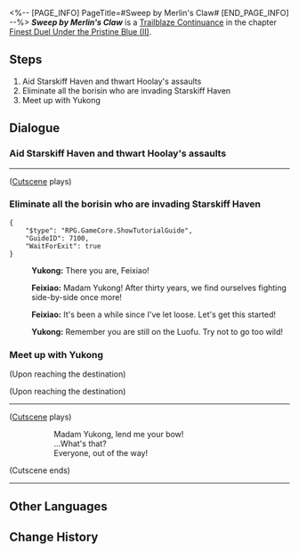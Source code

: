 <%-- [PAGE_INFO]
PageTitle=#Sweep by Merlin's Claw#
[END_PAGE_INFO] --%>
{{Stub|Dialogue.}}
{{Mission Infobox
|id            = 2022301
|title         = 
|image         = Mission Sweep by Merlin's Claw.png{{subst:void|<!--$UPLOAD:<<SpriteOutput/Chronicle/2022301.png>-<Mission Sweep by Merlin's Claw.png>-<Fate's Atlas Images>>-->}}
|type          = Trailblaze Continuance
|event_name    = 
|chapter       = Finest Duel Under the Pristine Blue (II)
|requirements  = [[Trailblaze Continuance]] ''[[A Swarm of Carnage]]'' completed
|summary       = A general who has spent her life in relentless battles against the borisin descends from the sky, unleashing her namesake "Merlin's Claw" strike. To her, hesitation is far more terrifying than death.
|characters    = Feixiao; Trailblazer; Yukong
|startLocation = [[The Xianzhou Luofu]] - [[Central Starskiff Haven]]
|world         = The Xianzhou Luofu
|area          = Central Starskiff Haven
|prev          = A Swarm of Carnage
|next          = Last Stand of a Lone Wolf
|rewards       = Trailblaze EXP*200; Stellar Jade*30; Lost Crystal*6; Credit*20,000
}}
'''''Sweep by Merlin's Claw''''' is a [[Trailblaze Continuance]] in the chapter [[Finest Duel Under the Pristine Blue (II)]].

==Steps==
# Aid Starskiff Haven and thwart Hoolay's assaults
# Eliminate all the borisin who are invading Starskiff Haven
# Meet up with Yukong

<!--
==Gameplay Notes==

--><!--
==Trial Character==

-->
==Dialogue==
{{Stub Dialogue}}
===Aid Starskiff Haven and thwart Hoolay's assaults{{subst:void|<!--202230101-->}}===
{{Mission Description|type=continuance|location=Central Starskiff Haven|In response to Hoolay's seeming promise of an assault, the Merlin's Claw decides to split her troops into three squads. As for herself, she shall shoulder the heavy responsibility of ensuring the safety of ground locations like Starskiff Haven and Exalting Sanctum. Wait... Does she intend to accomplish this all by herself?}}
{{Dialogue Start}}
----
;([[#Gallery|Cutscene]] plays)
{{Dialogue End}}

===Eliminate all the borisin who are invading Starskiff Haven{{subst:void|<!--202230102-->}}===
{{Dialogue Start}}

<pre>{
	"$type": "RPG.GameCore.ShowTutorialGuide",
	"GuideID": 7100,
	"WaitForExit": true
}</pre>
:{{A|VO chapter2 13 yukong 102.ogg}} '''Yukong:''' There you are, Feixiao!
:{{A|VO chapter2 13 feixiao 132.ogg}} '''Feixiao:''' Madam Yukong! After thirty years, we find ourselves fighting side-by-side once more!
:{{A|VO chapter2 13 feixiao 133.ogg}} '''Feixiao:''' It's been a while since I've let loose. Let's get this started!
:{{A|VO chapter2 13 yukong 103.ogg}} '''Yukong:''' Remember you are still on the Luofu. Try not to go too wild!
{{Dialogue End}}

===Meet up with Yukong{{subst:void|<!--202230107-->}}===
{{Dialogue Start}}
;(Upon reaching the destination)

;(Upon reaching the destination)
:{{tx}}
----
;([[#Gallery|Cutscene]] plays)
::Madam Yukong, lend me your bow!
::...What's that?
::Everyone, out of the way!
;(Cutscene ends)
----
{{Dialogue End}}

==Other Languages==
{{Other Languages
|en   = Sweep by Merlin's Claw
|zhs  = 天击长驱，镇绥无虞
|zht  = 天擊長驅，鎮綏無虞
|ja   = 天撃長駆、鎮めれば憂いなし
|ko   = 천격의 진군, 거침없는 진압
|es   = Barrido de la garra del cielo
|fr   = Foudres de la Serre du griffon
|ru   = Удар с неба и возвращённый силой мир
|th   = ทัณฑ์สวรรค์กวาดล้าง
|vi   = Thiên Kích Thần Tốc, Bảo Vệ Yên Bình
|de   = Himmelsschlag der Merlinskralle
|id   = Tekanan dari Merlin's Claw
|pt   = Ataque da Garra de Merlin
}}

==Change History==
{{Change History|2.5}}
